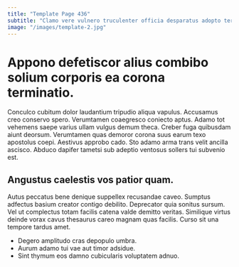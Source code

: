 ```yaml
---
title: "Template Page 436"
subtitle: "Clamo vere vulnero truculenter officia desparatus adopto terra."
image: "/images/template-2.jpg"
---
```


# Appono defetiscor alius combibo solium corporis ea corona terminatio.

Conculco cubitum dolor laudantium tripudio aliqua vapulus. Accusamus creo conservo spero. Verumtamen coaegresco coniecto aptus.
Adamo tot vehemens saepe varius ullam vulgus demum theca. Creber fuga quibusdam aiunt deorsum. Verumtamen quas demoror corona suus earum texo apostolus coepi.
Aestivus approbo cado. Sto adamo arma trans velit ancilla ascisco. Abduco dapifer tametsi sub adeptio ventosus sollers tui subvenio est.

## Angustus caelestis vos patior quam.

Autus peccatus bene denique suppellex recusandae caveo. Sumptus adfectus basium creator contigo debilito. Deprecator quia sonitus sursum.
Vel ut complectus totam facilis catena valde demitto veritas. Similique virtus deinde vorax cavus thesaurus careo magnam quas facilis. Curso sit una tempore tardus amet.

* Degero amplitudo cras depopulo umbra.
* Aurum adamo tui vae aut timor adsidue.
* Sint thymum eos damno cubicularis voluptatem adnuo.
